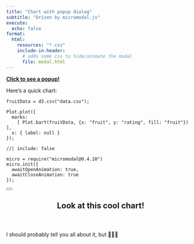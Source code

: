 ```yaml
---
title: "Chart with popup dialog"
subtitle: "Driven by micromodal.js"
execute:
  echo: false
format:
  html:
    resources: "*.csv"
    include-in-header:
      # adds some css to hide/animate the modal
      file: modal.html
---
```


<!-- here's the link that opens it. it can be anywhere!
     it matches to the modal's id, #mymodal -->
**<a href="#" data-micromodal-trigger="mymodal" tabindex="0">Click to see a popup!</a>**

Here's a quick chart:

```ojs
fruitData = d3.csv("data.csv");

Plot.plot({
  marks:
    [ Plot.barY(fruitData, {x: "fruit", y: "rating", fill: "fruit"}) ],
  x: { label: null }
});
```

<!-- the rest of this stuff is for the popup! -->

```ojs
//| include: false

micro = require("micromodal@0.4.10")
micro.init({
  awaitOpenAnimation: true,
  awaitCloseAnimation: true
});
```

<!-- and here's the popup itself! -->

:::::: {#mymodal .modal .micromodal-slide aria-hidden="true"}
::::: {.modal__overlay tabindex="-1" data-micromodal-close="true"}
:::: {.modal__container role="dialog" aria-modal="true" aria-labelledby="mymodal-title"}

<button class="modal__close" aria-label="Close modal" data-micromodal-close></button>

<header>
## Look at this cool chart! {#mymodal-title}
</header>

::: {#modal-1-content}
I should probably tell you all about it, but 🤷🏻‍♂️
:::

::::
:::::
::::::
